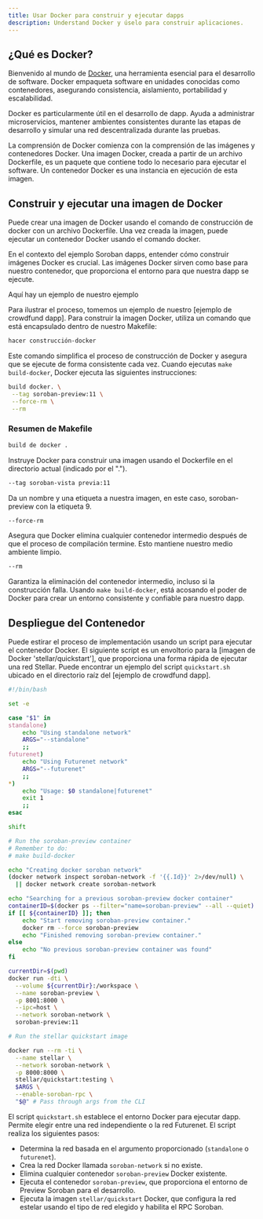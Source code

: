 ```yaml
---
title: Usar Docker para construir y ejecutar dapps
description: Understand Docker y úselo para construir aplicaciones.
---
```


## ¿Qué es Docker?

Bienvenido al mundo de [Docker](https://www.docker.com/), una herramienta esencial para el desarrollo de software. Docker empaqueta software en unidades conocidas como contenedores, asegurando consistencia, aislamiento, portabilidad y escalabilidad.

Docker es particularmente útil en el desarrollo de dapp. Ayuda a administrar microservicios, mantener ambientes consistentes durante las etapas de desarrollo y simular una red descentralizada durante las pruebas.

La comprensión de Docker comienza con la comprensión de las imágenes y contenedores Docker. Una imagen Docker, creada a partir de un archivo Dockerfile, es un paquete que contiene todo lo necesario para ejecutar el software. Un contenedor Docker es una instancia en ejecución de esta imagen.

## Construir y ejecutar una imagen de Docker

Puede crear una imagen de Docker usando el comando de construcción de docker con un archivo Dockerfile. Una vez creada la imagen, puede ejecutar un contenedor Docker usando el comando docker.

En el contexto del ejemplo Soroban dapps, entender cómo construir imágenes Docker es crucial. Las imágenes Docker sirven como base para nuestro contenedor, que proporciona el entorno para que nuestra dapp se ejecute.

Aquí hay un ejemplo de nuestro ejemplo

Para ilustrar el proceso, tomemos un ejemplo de nuestro [ejemplo de crowdfund dapp]. Para construir la imagen Docker, utiliza un comando que está encapsulado dentro de nuestro Makefile:

```bash
hacer construcción-docker
```

Este comando simplifica el proceso de construcción de Docker y asegura que se ejecute de forma consistente cada vez. Cuando ejecutas `make build-docker`, Docker ejecuta las siguientes instrucciones:

```bash
build docker. \
 --tag soroban-preview:11 \
 --force-rm \
 --rm
```

### Resumen de Makefile

```bash
build de docker .
```

Instruye Docker para construir una imagen usando el Dockerfile en el directorio actual (indicado por el ".").

```bash
--tag soroban-vista previa:11
```

Da un nombre y una etiqueta a nuestra imagen, en este caso, soroban-preview con la etiqueta 9.

```bash
--force-rm
```

Asegura que Docker elimina cualquier contenedor intermedio después de que el proceso de compilación termine. Esto mantiene nuestro medio ambiente limpio.

```bash
--rm
```

Garantiza la eliminación del contenedor intermedio, incluso si la construcción falla. Usando `make build-docker`, está acosando el poder de Docker para crear un entorno consistente y confiable para nuestro dapp.

## Despliegue del Contenedor

Puede estirar el proceso de implementación usando un script para ejecutar el contenedor Docker. El siguiente script es un envoltorio para la [imagen de Docker 'stellar/quickstart'], que proporciona una forma rápida de ejecutar una red Stellar. Puede encontrar un ejemplo del script `quickstart.sh` ubicado en el directorio raíz del [ejemplo de crowdfund dapp].

```bash title="quickstart.sh"
#!/bin/bash

set -e

case "$1" in
standalone)
    echo "Using standalone network"
    ARGS="--standalone"
    ;;
futurenet)
    echo "Using Futurenet network"
    ARGS="--futurenet"
    ;;
*)
    echo "Usage: $0 standalone|futurenet"
    exit 1
    ;;
esac

shift

# Run the soroban-preview container
# Remember to do:
# make build-docker

echo "Creating docker soroban network"
(docker network inspect soroban-network -f '{{.Id}}' 2>/dev/null) \
  || docker network create soroban-network

echo "Searching for a previous soroban-preview docker container"
containerID=$(docker ps --filter="name=soroban-preview" --all --quiet)
if [[ ${containerID} ]]; then
    echo "Start removing soroban-preview container."
    docker rm --force soroban-preview
    echo "Finished removing soroban-preview container."
else
    echo "No previous soroban-preview container was found"
fi

currentDir=$(pwd)
docker run -dti \
  --volume ${currentDir}:/workspace \
  --name soroban-preview \
  -p 8001:8000 \
  --ipc=host \
  --network soroban-network \
  soroban-preview:11

# Run the stellar quickstart image

docker run --rm -ti \
  --name stellar \
  --network soroban-network \
  -p 8000:8000 \
  stellar/quickstart:testing \
  $ARGS \
  --enable-soroban-rpc \
  "$@" # Pass through args from the CLI
```

El script `quickstart.sh` establece el entorno Docker para ejecutar dapp. Permite elegir entre una red independiente o la red Futurenet. El script realiza los siguientes pasos:

- Determina la red basada en el argumento proporcionado (`standalone` o `futurenet`).
- Crea la red Docker llamada `soroban-network` si no existe.
- Elimina cualquier contenedor `soroban-preview` Docker existente.
- Ejecuta el contenedor `soroban-preview`, que proporciona el entorno de Preview Soroban para el desarrollo.
- Ejecuta la imagen `stellar/quickstart` Docker, que configura la red estelar usando el tipo de red elegido y habilita el RPC Soroban.

[imagen docker `stellar/quickstart`]: <https://hub.docker.com/r/stellar/inicio rápido>
[ejemplo dapp crowdfund]: https://github.com/stellar/soroban-example-dapp
